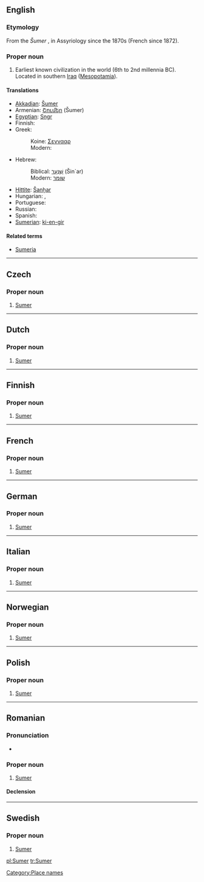 ==English==
{{wikipedia}}

===Etymology===
From the {{etyl|akk}} ''Šumer'' {{rfscript|Cuneiform}}, in Assyriology since the 1870s (French {{term|sumérien|lang=fr}} since 1872).

===Proper noun===
{{en-proper noun}}

# Earliest known civilization in the world (6th to 2nd millennia BC). Located in southern [[Iraq]] ([[Mesopotamia]]).

====Translations====
{{trans-top|the civilization}}
* [[Akkadian]]: [[Šumer]]
* Armenian: [[Շումեր]] (Šumer)
* [[Egyptian]]: [[Sngr]]
* Finnish: {{t|fi|Sumeri}}
* Greek:
*: Koine: [[Σεννααρ]]
*: Modern: {{t|el|Σουμέρ|sc=Grek}}
* Hebrew:
*: Biblical: [[שִׁנְעָר]] (Šin`ar)
*: Modern: [[שומר]]
{{trans-mid}}
* [[Hittite]]: [[Šanḫar]]
* Hungarian: {{t-|hu|sumér}}, {{t|hu|sumer}}
* Portuguese: {{t-|pt|Suméria}}
* Russian: {{t+|ru|Шумер|m|tr=Šumer|sc=Cyrl}}
* Spanish: {{t-|es|Sumeria}}
* [[Sumerian]]: [[ki-en-gir]]
{{trans-bottom}}

====Related terms====
* [[Sumeria]]

[[Category:Place names]]

----

==Czech==

===Proper noun===
{{infl|cs|proper noun}}

# [[#English|Sumer]]

----

==Dutch==

===Proper noun===
{{infl|nl|proper noun}}

# [[#English|Sumer]]

----

==Finnish==

===Proper noun===
{{infl|fi|proper noun}}

# [[#English|Sumer]]

----

==French==

===Proper noun===
{{infl|fr|proper noun}}

# [[#English|Sumer]]

----

==German==

===Proper noun===
{{infl|de|proper noun}}

# [[#English|Sumer]]

----

==Italian==

===Proper noun===
{{infl|it|proper noun}}

# [[#English|Sumer]]

----

==Norwegian==

===Proper noun===
{{infl|no|proper noun}}

# [[#English|Sumer]]

----

==Polish==

===Proper noun===
{{infl|pl|proper noun}}

# [[#English|Sumer]]

----

==Romanian==
{{wikipedia|lang=ro}}

===Pronunciation===
* {{IPA|[sumeɾ]|lang=ro}}

===Proper noun===
{{infl|ro|proper noun|gender=n}}

# [[#English|Sumer]]

====Declension====
{{ro-noun-inv|gend=n|def=Sumerul|gd=Sumerului}}

----

==Swedish==

===Proper noun===
{{infl|sv|proper noun}}

# [[#English|Sumer]]

[[Category:Sumer| ]]

[[pl:Sumer]]
[[tr:Sumer]]